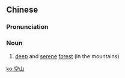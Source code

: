 ==Chinese==
{{zh-forms}}

===Pronunciation===
{{zh-pron
|m=kōngshān
|c=hung1 saan1
|cat=n
}}

===Noun===
{{zh-noun}}

# {{lb|zh|literary}} [[deep]] and [[serene]] [[forest]] (in the mountains)

[[ko:空山]]